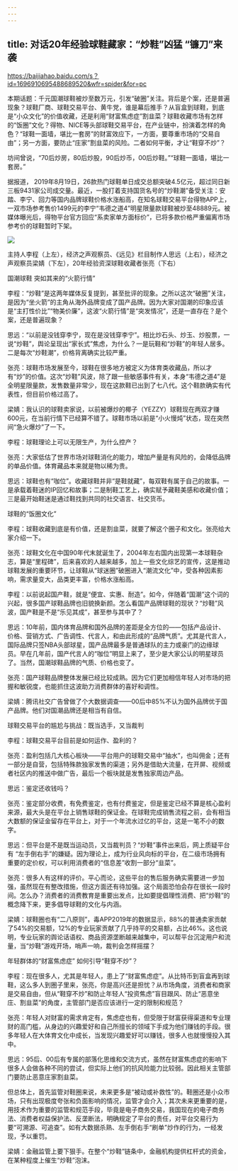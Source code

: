 ```yaml
---
---
---
```

title: 对话20年经验球鞋藏家：“炒鞋”凶猛 “镰刀”来袭
---

https://baijiahao.baidu.com/s？id=1696910695488689520&wfr=spider&for=pc

本期话题：千元国潮球鞋被炒至数万元，引发“破圈”关注。背后是个案，还是普遍现象？球鞋厂商、球鞋交易平台、黄牛党，谁是幕后推手？从盲盒到球鞋，到底是“小众文化”的价值收藏，还是利用“财富焦虑症”割韭菜？球鞋收藏市场有怎样的“饭圈”文化？得物、NICE等头部球鞋交易平台，在产业链中，扮演着怎样的角色？“球鞋一面墙，堪比一套房”的财富效应下，一方面，要尊重市场的“交易自由”；另一方面，要防止“庄家”割韭菜的风险。二者如何平衡，才让“鞋穿不炒”？

坊间曾说，“70后炒房，80后炒股，90后炒币，00后炒鞋。”“球鞋一面墙，堪比一套房。”

据报道， 2019年8月19日，26款热门球鞋单日成交总额突破4.5亿元，超过同日新三板9431家公司成交量。最近，一股打着支持国货名号的“炒鞋潮”备受关注：安踏、李宁、回力等国内品牌球鞋价格水涨船高，在知名球鞋交易平台得物APP上，一双市场参考售价1499元的李宁“韦德之道4”明星限量款球鞋被炒至48889元。被媒体曝光后，得物平台官方回应“系卖家单方面标价”，已将多款价格严重偏离市场参考价的球鞋暂时下架。

![](https://pics6.baidu.com/feed/faedab64034f78f0f8889d5c27445d5db2191c1e.jpeg？token=3b4145ece3a411216b0c9c139ace874b)

主持人李程（上左），经济之声观察员、《远见》栏目制作人思远（上右），经济之声观察员梁婧（下左），20年经验资深球鞋收藏者张亮（下右）

国潮球鞋 突如其来的“火箭行情”

李程：“炒鞋”是这两年媒体反复提到，甚至批评的现象。之所以这次“破圈”关注，是因为“坐火箭”的主角从海外品牌变成了国产品牌。因为大家对国潮的印象应该是“主打性价比”“物美价廉”，这波“火箭行情”是“突发情况”，还是一直存在？是个案，还是普遍现象？

思远：“以前是没钱穿李宁，现在是没钱穿李宁”。相比炒石头、炒玉、炒股票，一说“炒鞋”，舆论呈现出“家长式”焦虑，为什么？一是玩鞋和“炒鞋”的年轻人居多。二是每次“炒鞋潮”，价格背离确实比较严重。

张亮：球鞋市场发展至今，球鞋在很多地方被定义为体育类收藏品，所以才有“炒”的价值。这次“炒鞋”风波，除了跟一些敏感事件有关，本身“韦德之道4”是全明星限量款，发售数量非常少，现在这款鞋已出到了七八代。这个鞋款确实有代表性，但目前价格过高了。

梁婧：我认识的球鞋卖家说，以前被爆炒的椰子（YEZZY）球鞋现在两双才赚600元，在当前行情下已经算不错了。球鞋市场以前是“小火慢炖”状态，现在突然间“急火爆炒”了一下。

李程：球鞋理论上可以无限生产，为什么控产？

张亮：大家低估了世界市场对球鞋消化的能力，增加产量是有风险的，会降低品牌的单品价值。体育藏品本来就是物以稀为贵。

思远：球鞋也有“咖位”。收藏球鞋并非“是鞋就藏”，每双鞋有属于自己的故事。一是承载着鞋迷的IP回忆和故事；二是制鞋工艺上，确实赋予藏鞋美感和收藏价值；三是最开始鞋迷是通过鞋找到共同的社交语言、社交货币。

球鞋的“饭圈文化”

李程：球鞋收藏到底是有价值，还是割韭菜，就要了解这个圈子和文化。张亮给大家介绍一下。

张亮：球鞋文化在中国90年代末就诞生了，2004年左右国内出现第一本球鞋杂志，算是“里程碑”，后来喜欢的人越来越多，加上一些文化综艺的宣传，这是推动球鞋发展的重要环节，让球鞋从“球迷圈”破圈进入“潮流文化”中，受各种因素影响，需求量变大，品类更丰富，价格水涨船高。

李程：以前说起国产鞋，就是“便宜、实惠、耐造”。如今，伴随着“国潮”这个词的兴起，很多国产球鞋品牌也旧貌换新颜。怎么看国产品牌球鞋的现状？“炒鞋”风波，国产鞋是不是“乐见其成”，甚至参与其中了？

思远：10年前，国内体育品牌和国外品牌的差距是全方位的——包括产品设计、价格、营销方式、广告调性、代言人，和由此形成的“品牌气质”。尤其是代言人，国际品牌只签NBA头部球星，国产品牌最多是普通球队的主力或豪门的边缘球员。早在几年前，国产代言人的“咖位”明显上来了，至少是大家公认的明星球员了。当然，国潮球鞋品牌的气质、价格也变了。

张亮：国产球鞋品牌整体发展已经比较成熟。因为它们更加相信年轻人对市场的把握和敏锐度，也能抓住这波助力消费群体的喜好和调性。

梁婧：腾讯社交广告曾做了个大数据调查——00后中85%不认为国外品牌优于国产品牌。他们对国潮品牌还是相当有自信。

球鞋交易平台的尴尬与挑战：既当选手，又当裁判

李程：球鞋交易平台目前是如何运作、盈利的？

张亮：盈利包括几大核心板块——平台用户的球鞋交易中“抽水”，也叫佣金；还有一部分是自营，包括特殊款独家发售的渠道；另外是借助大流量，在开屏、视频或者社区内的推送中做广告，最后一个板块就是发售独家周边产品。

思远：鉴定还收钱吗？

张亮：鉴定部分收费，有免费鉴定，也有付费鉴定，但是鉴定已经不算是核心盈利来源，最大头是在平台上销售球鞋的保证金。在球鞋完成销售流程之前，会有相当大数额的保证金留存在平台上，对于一个年流水过亿的平台，这是一笔不小的数字。

思远：但平台是不是既当运动员，又当裁判员？“炒鞋”事件出来后，网上质疑平台有 “左手倒右手”的嫌疑。因为理论上，成为行业风向标的平台，在二级市场拥有重要的定价权，可以利用消费者的“信息差”收割一部分“韭菜”。

张亮：很多人有这样的评价。平心而论，这些平台的售后服务确实需要进一步加强，虽然现在有整改措施，但这方面还有待加强。这个局面恐怕会存在很长一段时间。怎么办？消费者的消费教育是重要出发点，比如要提倡理性消费、把“炒鞋”的概念降下来，更多倡导球鞋的文化与内涵。

梁婧：球鞋圈也有“二八原则”，毒APP2019年的数据显示，88%的普通卖家贡献了54%的交易额，12%的专业玩家贡献了几乎持平的交易额，占比46%。这也说明，专业玩家的舆论话语权、商品资源垄断越来越集中，可以帮平台沉淀用户和流量，当“炒鞋”游戏开场，哨声一响，裁判会怎样摇摆？

年轻群体的“财富焦虑症” 如何引导“鞋穿不炒”？

李程：现在很多人，尤其是年轻人，患上了“财富焦虑症”。从比特币到盲盒再到球鞋，这么多人到圈子里来，张亮，你是高兴还是担忧？从市场角度，消费者和商家是交易自由，但从“鞋穿不炒”和防止年轻人“投资焦虑”盲目跟风、防止“恶意坐庄、割韭菜”的角度，主管部门是否应该进行一定的限制和规范？

张亮：年轻人对财富的需求肯定有，焦虑症也有，但受限于财富获得渠道和专业理财的高门槛，从身边的兴趣爱好和自己所擅长的领域下手成为他们赚钱的手段。很多年轻人在大体育文化中成长，当发现兴趣爱好可以赚钱，很多人也就慢慢投入其中。

思远：95后、00后有专属的部落化思维和交流方式，虽然在财富焦虑症的影响下很多人会做各种不同的尝试，但实际上他们的抗风险能力比较弱。因此相关主管部门要防止恶意庄家割韭菜。

但总体上，首先监管对鞋圈来说，未来更多是“被动或补救性”的。鞋圈还是小众市场，只有出现极度夸张和负面影响的情况，监管才会介入；其次未来更重要的是，用技术作为重要的监管和规范手段，毕竟是电子商务交易，我国现在的电子商务法、消费者权益保护法、反垄断法，明确规定了平台的责任，对平台交易行为要“可溯源、可追查”。如有大数据杀熟、左手倒右手“刷单”炒作的行为，一经发现，予以重罚。

梁婧：金融监管上要下狠手。在整个“炒鞋”链条中，金融机构提供杠杆式的资金，在某种程度上催生“炒鞋”泡沫。